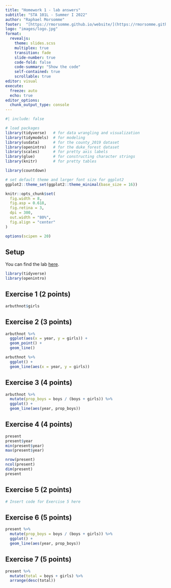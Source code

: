 ```yaml
---
title: "Homework 1 - lab answers"
subtitle: "STA 101L - Summer I 2022"
author: "Raphael Morsomme"
footer:  "[https://rmorsomme.github.io/website/](https://rmorsomme.github.io/website/)"
logo: "images/logo.jpg"
format: 
  revealjs: 
    theme: slides.scss
    multiplex: true
    transition: fade
    slide-number: true
    code-fold: false
    code-summary: "Show the code"
    self-contained: true
    scrollable: true
editor: visual
execute:
  freeze: auto
  echo: true
editor_options: 
  chunk_output_type: console
---
```


```r
#| include: false

# load packages
library(tidyverse)   # for data wrangling and visualization
library(tidymodels)  # for modeling
library(usdata)      # for the county_2019 dataset
library(openintro)   # for the duke_forest dataset
library(scales)      # for pretty axis labels
library(glue)        # for constructing character strings
library(knitr)       # for pretty tables

library(countdown)

# set default theme and larger font size for ggplot2
ggplot2::theme_set(ggplot2::theme_minimal(base_size = 16))

knitr::opts_chunk$set(
  fig.width = 8,
  fig.asp = 0.618,
  fig.retina = 3,
  dpi = 300,
  out.width = "80%",
  fig.align = "center"
)

options(scipen = 20)
```

## Setup

You can find the lab [here](http://openintrostat.github.io/oilabs-tidy/01_intro_to_r/intro_to_r.html).

```r
library(tidyverse)
library(openintro)
```

## Exercise 1 (2 points)

```r
arbuthnot$girls
```

## Exercise 2 (3 points)

```r
arbuthnot %>%
  ggplot(aes(x = year, y = girls)) +
  geom_point() +
  geom_line()

arbuthnot %>%
  ggplot() +
  geom_line(aes(x = year, y = girls))
```

## Exercise 3 (4 points)

```r
arbuthnot %>%
  mutate(prop_boys = boys / (boys + girls)) %>%
  ggplot() +
  geom_line(aes(year, prop_boys))
```

## Exercise 4 (4 points)

```r
present
present$year
min(present$year)
max(present$year)

nrow(present)
ncol(present)
dim(present)
present
```

## Exercise 5 (2 points)

```r
# Insert code for Exercise 5 here
```

## Exercise 6 (5 points)

```r
present %>%
  mutate(prop_boys = boys / (boys + girls)) %>%
  ggplot() +
  geom_line(aes(year, prop_boys))
```

## Exercise 7 (5 points)

```r
present %>%
  mutate(total = boys + girls) %>%
  arrange(desc(total))
```

